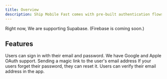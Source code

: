 ```yaml
---
title: Overview
description: Ship Mobile Fast comes with pre-built authentication flows using Expo's SecureStore and your choice of authentication providers.
---
```


<Check>
    Right now, We are supporting Supabase. (Firebase is coming soon.)
</Check>

## Features

<CardGroup cols={2}>
    <Card title="Email/Password" icon="envelope" href="#">
        Users can sign in with their email and password.
    </Card>
    <Card title="Social OAuth" icon="apple" href="#">
        We have Google and Apple OAuth support.
    </Card>
    <Card title="Magic Link" icon="sparkles" href="#">  
        Sending a magic link to the user's email address
    </Card>
    <Card title="Forgot Password" icon="lock" href="#">
        If your users forget their password, they can reset it.
    </Card>
    <Card title="Verify Email" icon="envelope" href="#">
        Users can verify their email address in the app.
    </Card> 
</CardGroup>
